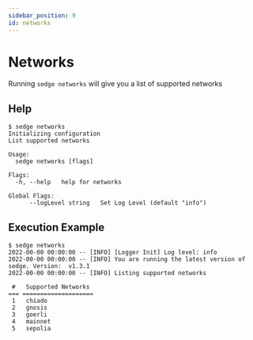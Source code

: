 ```yaml
---
sidebar_position: 9
id: networks
---
```


# Networks

Running `sedge networks` will give you a list of supported networks

## Help

```
$ sedge networks
Initializing configuration
List supported networks

Usage:
  sedge networks [flags]

Flags:
  -h, --help   help for networks

Global Flags:
      --logLevel string   Set Log Level (default "info")
```

## Execution Example

```
$ sedge networks
2022-00-00 00:00:00 -- [INFO] [Logger Init] Log level: info
2022-00-00 00:00:00 -- [INFO] You are running the latest version of sedge. Version:  v1.3.1
2022-00-00 00:00:00 -- [INFO] Listing supported networks

 #   Supported Networks
=== ====================
 1   chiado
 2   gnosis
 3   goerli
 4   mainnet
 5   sepolia
```